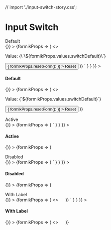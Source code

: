 // import './input-switch-story.css';

<Meta title="Components/Inputs/Input Switch" component={InputSwitch} />

# Input Switch

<Canvas>
  <Story
    name="Input Switch Default"
    parameters={{
      docs: {
        source: {
          code: dedent`
            <h4>Default</h4>
            <Form
              initialValues={{
                switchDefault: false
              }}
              onSubmit={() => {}}
            >
              {formikProps => (
                <>
                  <p>Value: {\`\${formikProps.values.switchDefault}\`}</p>
                  <InputSwitch name="switchDefault" formikProps={formikProps} />
                  <Button
                    onClick={() => {
                      formikProps.resetForm();
                    }}
                  >
                    Reset
                  </Button>
                </>
              )}
            </Form>`
        }
      }
    }}
  >
    <div className="input-switch-story">
      <h4>Default</h4>
      <Form
        initialValues={{
          switchDefault: false
        }}
        onSubmit={() => {}}
      >
        {formikProps => (
          <>
            <p>Value: {`${formikProps.values.switchDefault}`}</p>
            <InputSwitch name="switchDefault" formikProps={formikProps} />
            <Button
              onClick={() => {
                formikProps.resetForm();
              }}
            >
              Reset
            </Button>
          </>
        )}
      </Form>
    </div>
  </Story>
  <Story
    name="Input Switch Active"
    parameters={{
      docs: {
        source: {
          code: dedent`
            <h4>Active</h4>
            <Form
              initialValues={{
                switchActive: true
              }}
              onSubmit={() => {}}
            >
              {formikProps => <InputSwitch name="switchActive" formikProps={formikProps} />}
            </Form>`
        }
      }
    }}
  >
    <div className="input-switch-story">
      <h4>Active</h4>
      <Form
        initialValues={{
          switchActive: true
        }}
        onSubmit={() => {}}
      >
        {formikProps => <InputSwitch name="switchActive" formikProps={formikProps} />}
      </Form>
    </div>
  </Story>
  <Story
    name="Input Switch Disabled"
    parameters={{
      docs: {
        source: {
          code: dedent`
            <h4>Disabled</h4>
            <Form
              initialValues={{
                switchActive: true
              }}
              onSubmit={() => {}}
            >
              {formikProps => <InputSwitch name="switchActive" disabled={true} formikProps={formikProps} />}
            </Form>`
        }
      }
    }}
  >
    <div className="input-switch-story">
      <h4>Disabled</h4>
      <Form
        initialValues={{
          switchActive: true
        }}
        onSubmit={() => {}}
      >
        {formikProps => <InputSwitch name="switchActive" disabled={true} formikProps={formikProps} />}
      </Form>
    </div>
  </Story>
  <Story
    name="Input Switch with Label"
    parameters={{
      docs: {
        source: {
          code: dedent`
            <h4>With Label</h4>
            <Form
              initialValues={{
                switchWithLabelEnd: true,
                switchWithLabeLStart: false
              }}
              onSubmit={() => {}}
            >
              {formikProps => (
                <>
                  <InputSwitch name="switchWithLabelEnd" label="Click Me" labelPlacement="end" formikProps={formikProps} />
                  &nbsp;&nbsp;&nbsp;&nbsp;<InputSwitch
                    name="switchWithLabeLStart"
                    labelOn="On"
                    labelOff="Off"
                    labelPlacement="start"
                    formikProps={formikProps}
                  />
                </>
              )}
            </Form>`
        }
      }
    }}
  >
    <div className="input-switch-story">
      <h4>With Label</h4>
      <Form
        initialValues={{
          switchWithLabelEnd: true,
          switchWithLabeLStart: false
        }}
        onSubmit={() => {}}
      >
        {formikProps => (
          <>
            <InputSwitch name="switchWithLabelEnd" label="Click Me" labelPlacement="end" formikProps={formikProps} />
            &nbsp;&nbsp;&nbsp;&nbsp;
            <InputSwitch
              name="switchWithLabeLStart"
              labelOn="On"
              labelOff="Off"
              labelPlacement="start"
              formikProps={formikProps}
            />
          </>
        )}
      </Form>
    </div>
  </Story>
  <ArgsTable of={InputSwitch} />
</Canvas>
